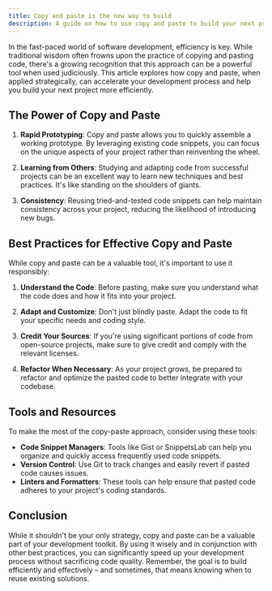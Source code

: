 ---
title: Copy and paste is the new way to build
description: A guide on how to use copy and paste to build your next project
---

In the fast-paced world of software development, efficiency is key. While traditional wisdom often frowns upon the practice of copying and pasting code, there's a growing recognition that this approach can be a powerful tool when used judiciously. This article explores how copy and paste, when applied strategically, can accelerate your development process and help you build your next project more efficiently.

## The Power of Copy and Paste

1. **Rapid Prototyping**: Copy and paste allows you to quickly assemble a working prototype. By leveraging existing code snippets, you can focus on the unique aspects of your project rather than reinventing the wheel.

2. **Learning from Others**: Studying and adapting code from successful projects can be an excellent way to learn new techniques and best practices. It's like standing on the shoulders of giants.

3. **Consistency**: Reusing tried-and-tested code snippets can help maintain consistency across your project, reducing the likelihood of introducing new bugs.

## Best Practices for Effective Copy and Paste

While copy and paste can be a valuable tool, it's important to use it responsibly:

1. **Understand the Code**: Before pasting, make sure you understand what the code does and how it fits into your project.

2. **Adapt and Customize**: Don't just blindly paste. Adapt the code to fit your specific needs and coding style.

3. **Credit Your Sources**: If you're using significant portions of code from open-source projects, make sure to give credit and comply with the relevant licenses.

4. **Refactor When Necessary**: As your project grows, be prepared to refactor and optimize the pasted code to better integrate with your codebase.

## Tools and Resources

To make the most of the copy-paste approach, consider using these tools:

- **Code Snippet Managers**: Tools like Gist or SnippetsLab can help you organize and quickly access frequently used code snippets.
- **Version Control**: Use Git to track changes and easily revert if pasted code causes issues.
- **Linters and Formatters**: These tools can help ensure that pasted code adheres to your project's coding standards.

## Conclusion

While it shouldn't be your only strategy, copy and paste can be a valuable part of your development toolkit. By using it wisely and in conjunction with other best practices, you can significantly speed up your development process without sacrificing code quality. Remember, the goal is to build efficiently and effectively – and sometimes, that means knowing when to reuse existing solutions.
